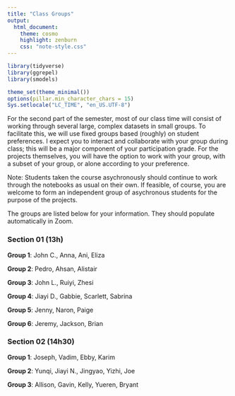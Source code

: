 ```yaml
---
title: "Class Groups"
output:
  html_document:
    theme: cosmo
    highlight: zenburn
    css: "note-style.css"
---
```


```r
library(tidyverse)
library(ggrepel)
library(smodels)

theme_set(theme_minimal())
options(pillar.min_character_chars = 15)
Sys.setlocale("LC_TIME", "en_US.UTF-8")
```

For the second part of the semester, most of our class time will consist of
working through several large, complex datasets in small groups. To facilitate
this, we will use fixed groups based (roughly) on student preferences. I
expect you to interact and collaborate with your group during class; this will
be a major component of your participation grade. For the projects themselves,
you will have the option to work with your group, with a subset of your group,
or alone according to your preference.

Note: Students taken the course asychronously should continue to work through
the notebooks as usual on their own. If feasible, of course, you are welcome
to form an independent group of asychronous students for the purpose of the
projects.

The groups are listed below for your information. They should populate
automatically in Zoom.

### Section 01 (13h)

**Group 1**: John C., Anna, Ani, Eliza

**Group 2**: Pedro, Ahsan, Alistair

**Group 3**: John L., Ruiyi, Zhesi

**Group 4**: Jiayi D., Gabbie, Scarlett, Sabrina

**Group 5**: Jenny, Naron, Paige

**Group 6**: Jeremy, Jackson, Brian


### Section 02 (14h30)

**Group 1**: Joseph, Vadim, Ebby, Karim

**Group 2**: Yunqi, Jiayi N., Jingyao, Yizhi, Joe

**Group 3**: Allison, Gavin, Kelly, Yueren, Bryant
